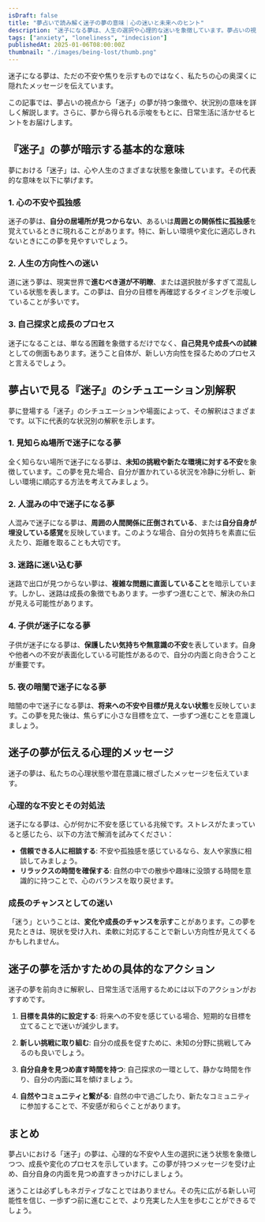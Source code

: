 ```yaml
---
isDraft: false
title: "夢占いで読み解く迷子の夢の意味｜心の迷いと未来へのヒント"
description: "迷子になる夢は、人生の選択や心理的な迷いを象徴しています。夢占いの視点からその深い意味を紐解き、状況別に解説し、未来へのヒントを提供します。"
tags: ["anxiety", "loneliness", "indecision"]
publishedAt: 2025-01-06T08:00:00Z
thumbnail: "./images/being-lost/thumb.png"
---
```


迷子になる夢は、ただの不安や焦りを示すものではなく、私たちの心の奥深くに隠れたメッセージを伝えています。

この記事では、夢占いの視点から「迷子」の夢が持つ象徴や、状況別の意味を詳しく解説します。さらに、夢から得られる示唆をもとに、日常生活に活かせるヒントをお届けします。

<TableOfContents />

<AdUnit />

## 『迷子』の夢が暗示する基本的な意味

夢における「迷子」は、心や人生のさまざまな状態を象徴しています。その代表的な意味を以下に挙げます。

### 1. 心の不安や孤独感

迷子の夢は、<strong>自分の居場所が見つからない</strong>、あるいは<strong>周囲との関係性に孤独感</strong>を覚えているときに現れることがあります。特に、新しい環境や変化に適応しきれないときにこの夢を見やすいでしょう。

### 2. 人生の方向性への迷い

道に迷う夢は、現実世界で<strong>進むべき道が不明瞭</strong>、または選択肢が多すぎて混乱している状態を表します。この夢は、自分の目標を再確認するタイミングを示唆していることが多いです。

### 3. 自己探求と成長のプロセス

迷子になることは、単なる困難を象徴するだけでなく、<strong>自己発見や成長への試練</strong>としての側面もあります。迷うこと自体が、新しい方向性を探るためのプロセスと言えるでしょう。

<AdUnit />

## 夢占いで見る『迷子』のシチュエーション別解釈

夢に登場する「迷子」のシチュエーションや場面によって、その解釈はさまざまです。以下に代表的な状況別の解釈を示します。

### 1. 見知らぬ場所で迷子になる夢

全く知らない場所で迷子になる夢は、<strong>未知の挑戦や新たな環境に対する不安</strong>を象徴しています。この夢を見た場合、自分が置かれている状況を冷静に分析し、新しい環境に順応する方法を考えてみましょう。

### 2. 人混みの中で迷子になる夢

人混みで迷子になる夢は、<strong>周囲の人間関係に圧倒されている</strong>、または<strong>自分自身が埋没している感覚</strong>を反映しています。このような場合、自分の気持ちを素直に伝えたり、距離を取ることも大切です。

### 3. 迷路に迷い込む夢

迷路で出口が見つからない夢は、**複雑な問題に直面していること**を暗示しています。しかし、迷路は成長の象徴でもあります。一歩ずつ進むことで、解決の糸口が見える可能性があります。

### 4. 子供が迷子になる夢

子供が迷子になる夢は、<strong>保護したい気持ちや無意識の不安</strong>を表しています。自身や他者への不安が表面化している可能性があるので、自分の内面と向き合うことが重要です。

### 5. 夜の暗闇で迷子になる夢

暗闇の中で迷子になる夢は、<strong>将来への不安や目標が見えない状態</strong>を反映しています。この夢を見た後は、焦らずに小さな目標を立て、一歩ずつ進むことを意識しましょう。

<AdUnit />

## 迷子の夢が伝える心理的メッセージ

迷子の夢は、私たちの心理状態や潜在意識に根ざしたメッセージを伝えています。

### 心理的な不安とその対処法

迷子になる夢は、心が何かに不安を感じている兆候です。ストレスがたまっていると感じたら、以下の方法で解消を試みてください：

- <strong>信頼できる人に相談する</strong>: 不安や孤独感を感じているなら、友人や家族に相談してみましょう。
- <strong>リラックスの時間を確保する</strong>:
  自然の中での散歩や趣味に没頭する時間を意識的に持つことで、心のバランスを取り戻せます。

### 成長のチャンスとしての迷い

「迷う」ということは、**変化や成長のチャンスを示す**ことがあります。この夢を見たときは、現状を受け入れ、柔軟に対応することで新しい方向性が見えてくるかもしれません。

<AdUnit />

## 迷子の夢を活かすための具体的なアクション

迷子の夢を前向きに解釈し、日常生活で活用するためには以下のアクションがおすすめです。

1. <strong>目標を具体的に設定する</strong>: 将来への不安を感じている場合、短期的な目標を立てることで迷いが減少します。

2. <strong>新しい挑戦に取り組む</strong>: 自分の成長を促すために、未知の分野に挑戦してみるのも良いでしょう。

3. <strong>自分自身を見つめ直す時間を持つ</strong>:
   自己探求の一環として、静かな時間を作り、自分の内面に耳を傾けましょう。

4. <strong>自然やコミュニティと繋がる</strong>:
   自然の中で過ごしたり、新たなコミュニティに参加することで、不安感が和らぐことがあります。

<AdUnit />

## まとめ

夢占いにおける「迷子」の夢は、心理的な不安や人生の選択に迷う状態を象徴しつつ、成長や変化のプロセスを示しています。この夢が持つメッセージを受け止め、自分自身の内面を見つめ直すきっかけにしましょう。

迷うことは必ずしもネガティブなことではありません。その先に広がる新しい可能性を信じ、一歩ずつ前に進むことで、より充実した人生を歩むことができるでしょう。

